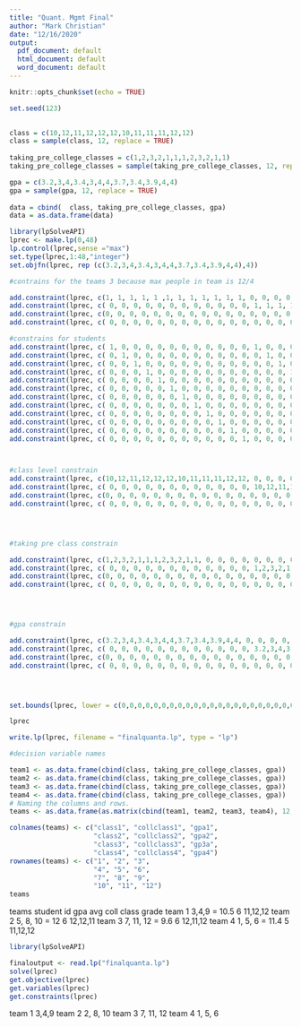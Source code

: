 ---
title: "Quant. Mgmt Final"
author: "Mark Christian"
date: "12/16/2020"
output:
  pdf_document: default
  html_document: default
  word_document: default
---

```{r setup, include=FALSE}
knitr::opts_chunk$set(echo = TRUE)
```



```{r}
set.seed(123)  
    

class = c(10,12,11,12,12,12,10,11,11,11,12,12)
class = sample(class, 12, replace = TRUE)
    
taking_pre_college_classes = c(1,2,3,2,1,1,1,2,3,2,1,1)
taking_pre_college_classes = sample(taking_pre_college_classes, 12, replace = TRUE)

gpa = c(3.2,3,4,3.4,3,4,4,3.7,3.4,3.9,4,4)
gpa = sample(gpa, 12, replace = TRUE)
    
data = cbind(  class, taking_pre_college_classes, gpa)
data = as.data.frame(data)
```






```{r}
library(lpSolveAPI)
lprec <- make.lp(0,48)
lp.control(lprec,sense ="max")
set.type(lprec,1:48,"integer")
set.objfn(lprec, rep (c(3.2,3,4,3.4,3,4,4,3.7,3.4,3.9,4,4),4))

```




```{r}
#contrains for the teams 3 because max people in team is 12/4

add.constraint(lprec, c(1, 1, 1, 1, 1 ,1, 1, 1, 1, 1, 1, 1, 0, 0, 0, 0, 0, 0, 0, 0, 0, 0, 0, 0, 0, 0, 0, 0, 0, 0, 0, 0, 0, 0, 0, 0,0, 0, 0, 0, 0, 0, 0, 0, 0, 0, 0, 0), "=", 3)
add.constraint(lprec, c( 0, 0, 0, 0, 0, 0, 0, 0, 0, 0, 0, 0, 1, 1, 1, 1, 1 ,1, 1, 1, 1, 1, 1, 1, 0, 0, 0, 0, 0, 0, 0, 0, 0, 0, 0, 0,0, 0, 0, 0, 0, 0, 0, 0, 0, 0, 0, 0), "=", 3)
add.constraint(lprec, c(0, 0, 0, 0, 0, 0, 0, 0, 0, 0, 0, 0, 0, 0, 0, 0, 0, 0, 0, 0, 0, 0, 0, 0, 1, 1, 1, 1, 1 ,1, 1, 1, 1, 1, 1, 1, 0, 0, 0, 0, 0, 0, 0, 0, 0, 0, 0, 0), "=", 3)
add.constraint(lprec, c( 0, 0, 0, 0, 0, 0, 0, 0, 0, 0, 0, 0, 0, 0, 0, 0, 0, 0, 0, 0, 0, 0, 0, 0,0, 0, 0, 0, 0, 0, 0, 0, 0, 0, 0, 0, 1, 1, 1, 1, 1 ,1, 1, 1, 1, 1, 1, 1), "=", 3)

#constrains for students
add.constraint(lprec, c( 1, 0, 0, 0, 0, 0, 0, 0, 0, 0, 0, 0, 1, 0, 0, 0, 0, 0, 0, 0, 0, 0, 0, 0,1, 0, 0, 0, 0, 0, 0, 0, 0, 0, 0, 0, 1, 0, 0, 0, 0, 0, 0, 0, 0, 0, 0, 0), "=", 1) 
add.constraint(lprec, c( 0, 1, 0, 0, 0, 0, 0, 0, 0, 0, 0, 0, 0, 1, 0, 0, 0, 0, 0, 0, 0, 0, 0, 0,0, 1, 0, 0, 0, 0, 0, 0, 0, 0, 0, 0, 0, 1, 0, 0, 0, 0, 0, 0, 0, 0, 0, 0), "=", 1)
add.constraint(lprec, c( 0, 0, 1, 0, 0, 0, 0, 0, 0, 0, 0, 0, 0, 0, 1, 0, 0, 0, 0, 0, 0, 0, 0, 0,0, 0, 1, 0, 0, 0, 0, 0, 0, 0, 0, 0, 0, 0, 1, 0, 0, 0, 0, 0, 0, 0, 0, 0), "=", 1)
add.constraint(lprec, c( 0, 0, 0, 1, 0, 0, 0, 0, 0, 0, 0, 0, 0, 0, 0, 1, 0, 0, 0, 0, 0, 0, 0, 0,0, 0, 0, 1, 0, 0, 0, 0, 0, 0, 0, 0, 0, 0, 0, 1, 0, 0, 0, 0, 0, 0, 0, 0), "=", 1)
add.constraint(lprec, c( 0, 0, 0, 0, 1, 0, 0, 0, 0, 0, 0, 0, 0, 0, 0, 0, 1, 0, 0, 0, 0, 0, 0, 0,0, 0, 0, 0, 1, 0, 0, 0, 0, 0, 0, 0, 0, 0, 0, 0, 1, 0, 0, 0, 0, 0, 0, 0), "=", 1)
add.constraint(lprec, c( 0, 0, 0, 0, 0, 1, 0, 0, 0, 0, 0, 0, 0, 0, 0, 0, 0, 1, 0, 0, 0, 0, 0, 0,0, 0, 0, 0, 0, 1, 0, 0, 0, 0, 0, 0, 0, 0, 0, 0, 0, 1, 0, 0, 0, 0, 0, 0), "=", 1)
add.constraint(lprec, c( 0, 0, 0, 0, 0, 0, 1, 0, 0, 0, 0, 0, 0, 0, 0, 0, 0, 0, 1, 0, 0, 0, 0, 0,0, 0, 0, 0, 0, 0, 1, 0, 0, 0, 0, 0, 0, 0, 0, 0, 0, 0, 1, 0, 0, 0, 0, 0), "=", 1)
add.constraint(lprec, c( 0, 0, 0, 0, 0, 0, 0, 1, 0, 0, 0, 0, 0, 0, 0, 0, 0, 0, 0, 1, 0, 0, 0, 0,0, 0, 0, 0, 0, 0, 0, 1, 0, 0, 0, 0, 0, 0, 0, 0, 0, 0, 0, 1, 0, 0, 0, 0), "=", 1)
add.constraint(lprec, c( 0, 0, 0, 0, 0, 0, 0, 0, 1, 0, 0, 0, 0, 0, 0, 0, 0, 0, 0, 0, 1, 0, 0, 0,0, 0, 0, 0, 0, 0, 0, 0, 1, 0, 0, 0, 0, 0, 0, 0, 0, 0, 0, 0, 1, 0, 0, 0), "=", 1)
add.constraint(lprec, c( 0, 0, 0, 0, 0, 0, 0, 0, 0, 1, 0, 0, 0, 0, 0, 0, 0, 0, 0, 1, 0, 0, 0, 0,0, 0, 0, 0, 0, 0, 0, 1, 0, 0, 0, 0, 0, 0, 0, 0, 0, 0, 0, 0, 0, 1, 0, 0), "=", 1)
add.constraint(lprec, c( 0, 0, 0, 0, 0, 0, 0, 0, 0, 0, 1, 0, 0, 0, 0, 0, 0, 0, 0, 0, 0, 0, 1, 0,0, 0, 0, 0, 0, 0, 0, 0, 0, 0, 1, 0, 0, 0, 0, 0, 0, 0, 0, 0, 0, 0, 1, 0), "=", 1)
add.constraint(lprec, c( 0, 0, 0, 0, 0, 0, 0, 0, 0, 0, 0, 1, 0, 0, 0, 0, 0, 0, 0, 0, 0, 0, 0, 1,0, 0, 0, 0, 0, 0, 0, 0, 0, 0, 0, 1, 0, 0, 0, 0, 0, 0, 0, 0, 0, 0, 0, 1), "=", 1)



#class level constrain
add.constraint(lprec, c(10,12,11,12,12,12,10,11,11,11,12,12, 0, 0, 0, 0, 0, 0, 0, 0, 0, 0, 0, 0, 0, 0, 0, 0, 0, 0, 0, 0, 0, 0, 0, 0,0, 0, 0, 0, 0, 0, 0, 0, 0, 0, 0, 0), ">=", 10)
add.constraint(lprec, c( 0, 0, 0, 0, 0, 0, 0, 0, 0, 0, 0, 0, 10,12,11,12,12,12,10,11,11,11,12,12, 0, 0, 0, 0, 0, 0, 0, 0, 0, 0, 0, 0,0, 0, 0, 0, 0, 0, 0, 0, 0, 0, 0, 0), ">=", 10)
add.constraint(lprec, c(0, 0, 0, 0, 0, 0, 0, 0, 0, 0, 0, 0, 0, 0, 0, 0, 0, 0, 0, 0, 0, 0, 0, 0, 10,12,11,12,12,12,10,11,11,11,12,12, 0, 0, 0, 0, 0, 0, 0, 0, 0, 0, 0, 0), ">=", 10)
add.constraint(lprec, c( 0, 0, 0, 0, 0, 0, 0, 0, 0, 0, 0, 0, 0, 0, 0, 0, 0, 0, 0, 0, 0, 0, 0, 0,0, 0, 0, 0, 0, 0, 0, 0, 0, 0, 0, 0, 10,12,11,12,12,12,10,11,11,11,12,12), ">=", 10)




#taking pre class constrain

add.constraint(lprec, c(1,2,3,2,1,1,1,2,3,2,1,1, 0, 0, 0, 0, 0, 0, 0, 0, 0, 0, 0, 0, 0, 0, 0, 0, 0, 0, 0, 0, 0, 0, 0, 0,0, 0, 0, 0, 0, 0, 0, 0, 0, 0, 0, 0), ">=", 0)
add.constraint(lprec, c( 0, 0, 0, 0, 0, 0, 0, 0, 0, 0, 0, 0, 1,2,3,2,1,1,1,2,3,2,1,1, 0, 0, 0, 0, 0, 0, 0, 0, 0, 0, 0, 0,0, 0, 0, 0, 0, 0, 0, 0, 0, 0, 0, 0), ">=", 0)
add.constraint(lprec, c(0, 0, 0, 0, 0, 0, 0, 0, 0, 0, 0, 0, 0, 0, 0, 0, 0, 0, 0, 0, 0, 0, 0, 0, 1,2,3,2,1,1,1,2,3,2,1,1, 0, 0, 0, 0, 0, 0, 0, 0, 0, 0, 0, 0), ">=", 0)
add.constraint(lprec, c( 0, 0, 0, 0, 0, 0, 0, 0, 0, 0, 0, 0, 0, 0, 0, 0, 0, 0, 0, 0, 0, 0, 0, 0,0, 0, 0, 0, 0, 0, 0, 0, 0, 0, 0, 0, 1,2,3,2,1,1,1,2,3,2,1,1), ">=", 0)




#gpa constrain

add.constraint(lprec, c(3.2,3,4,3.4,3,4,4,3.7,3.4,3.9,4,4, 0, 0, 0, 0, 0, 0, 0, 0, 0, 0, 0, 0, 0, 0, 0, 0, 0, 0, 0, 0, 0, 0, 0, 0,0, 0, 0, 0, 0, 0, 0, 0, 0, 0, 0, 0), ">=", 10)
add.constraint(lprec, c( 0, 0, 0, 0, 0, 0, 0, 0, 0, 0, 0, 0, 3.2,3,4,3.4,3,4,4,3.7,3.4,3.9,4,4, 0, 0, 0, 0, 0, 0, 0, 0, 0, 0, 0, 0,0, 0, 0, 0, 0, 0, 0, 0, 0, 0, 0, 0), ">=", 10)
add.constraint(lprec, c(0, 0, 0, 0, 0, 0, 0, 0, 0, 0, 0, 0, 0, 0, 0, 0, 0, 0, 0, 0, 0, 0, 0, 0, 3.2,3,4,3.4,3,4,4,3.7,3.4,3.9,4,4, 0, 0, 0, 0, 0, 0, 0, 0, 0, 0, 0, 0), ">=", 10)
add.constraint(lprec, c( 0, 0, 0, 0, 0, 0, 0, 0, 0, 0, 0, 0, 0, 0, 0, 0, 0, 0, 0, 0, 0, 0, 0, 0,0, 0, 0, 0, 0, 0, 0, 0, 0, 0, 0, 0, 3.2,3,4,3.4,3,4,4,3.7,3.4,3.9,4,4), ">=", 10)





```

```{r}
set.bounds(lprec, lower = c(0,0,0,0,0,0,0,0,0,0,0,0,0,0,0,0,0,0,0,0,0,0,0,0,0,0,0,0,0,0,0,0,0,0,0,0), columns = c(1,2,3,4,5,6,7,8,9,10,11,12,13,14,15,16,17,18,19,20,21,22,23,24,25,26,27,28,29,30,31,32,33,34,35,36))

```

```{r}
lprec

```

```{r}
write.lp(lprec, filename = "finalquanta.lp", type = "lp")

```

```{r}


#decision variable names 

team1 <- as.data.frame(cbind(class, taking_pre_college_classes, gpa))
team2 <- as.data.frame(cbind(class, taking_pre_college_classes, gpa))
team3 <- as.data.frame(cbind(class, taking_pre_college_classes, gpa))
team4 <- as.data.frame(cbind(class, taking_pre_college_classes, gpa))
# Naming the columns and rows.
teams <- as.data.frame(as.matrix(cbind(team1, team2, team3, team4), 12,12))

colnames(teams) <- c("class1", "collclass1", "gpa1", 
                     "class2", "collclass2", "gpa2", 
                     "class3", "collclass3", "gp3a", 
                     "class4", "collclass4", "gpa4")
rownames(teams) <- c("1", "2", "3", 
                     "4", "5", "6", 
                     "7", "8", "9", 
                     "10", "11", "12")
teams

```

teams      student id      gpa avg    coll class    grade
team 1     3,4,9          = 10.5      6             11,12,12
team 2     5, 8, 10       = 12        6             12,12,11
team 3     7, 11, 12      = 9.6       6             12,11,12
team 4     1, 5, 6        = 11.4      5             11,12,12
  


```{r}

library(lpSolveAPI)

finaloutput <- read.lp("finalquanta.lp")
solve(lprec)
get.objective(lprec)
get.variables(lprec)
get.constraints(lprec)

```

team 1 3,4,9
team 2 2, 8, 10
team 3 7, 11, 12
team 4 1, 5, 6


